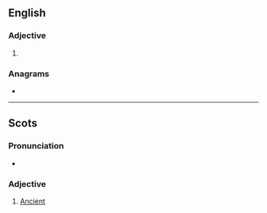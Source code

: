 ==English==

===Adjective===
{{en-adj|er|more}}

# {{obsolete form of|ancient|lang=en}}

===Anagrams===
* {{anagrams|en|nunciate|uncinate}}

----

==Scots==

===Pronunciation===
* {{IPA|/ˈanʃənt/|lang=sco}}

===Adjective===
{{sco-adj}}

# [[ancient|Ancient]]
